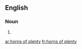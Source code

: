 ==English==

===Noun===
{{head|en|head=[[horns]] of [[plenty]]}}

# {{plural of|horn of plenty}}

[[ar:horns of plenty]]
[[fr:horns of plenty]]
